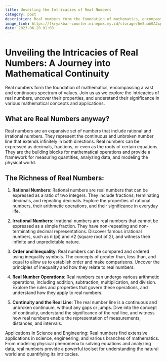 ```yaml
---
title: Unveiling the Intricacies of Real Numbers
category: post
description: Real numbers form the foundation of mathematics, encompassing a vast and continuous spectrum of values. Join us as we explore the intricacies of real numbers, uncover their properties, and understand their significance in various mathematical concepts and applications.
image_link: https://fkryakbar-counter.ninepmx.my.id/storage/6eSuaA0A2xgzMBaVpk8Bu1rhcMzDMWZHRf1dGgAE.png
date: 2023-06-20 01:00
---
```


# Unveiling the Intricacies of Real Numbers: A Journey into Mathematical Continuity

Real numbers form the foundation of mathematics, encompassing a vast and continuous spectrum of values. Join us as we explore the intricacies of real numbers, uncover their properties, and understand their significance in various mathematical concepts and applications.

## What are Real Numbers anyway?

Real numbers are an expansive set of numbers that include rational and irrational numbers. They represent the continuous and unbroken number line that extends infinitely in both directions. Real numbers can be expressed as decimals, fractions, or even as the roots of certain equations. They are the building blocks for mathematical operations and provide a framework for measuring quantities, analyzing data, and modeling the physical world.

## The Richness of Real Numbers:

1. **Rational Numbers**: Rational numbers are real numbers that can be expressed as a ratio of two integers. They include fractions, terminating decimals, and repeating decimals. Explore the properties of rational numbers, their arithmetic operations, and their significance in everyday life.

2. **Irrational Numbers**: Irrational numbers are real numbers that cannot be expressed as a simple fraction. They have non-repeating and non-terminating decimal representations. Discover famous irrational numbers, such as π (pi) and √2 (square root of 2), and witness their infinite and unpredictable nature.

3. **Order and Inequality**: Real numbers can be compared and ordered using inequality symbols. The concepts of greater than, less than, and equal to allow us to establish order and make comparisons. Uncover the principles of inequality and how they relate to real numbers.

4. **Real Number Operations**: Real numbers can undergo various arithmetic operations, including addition, subtraction, multiplication, and division. Explore the rules and properties that govern these operations, and understand how they apply to real numbers.

5. **Continuity and the Real Line**: The real number line is a continuous and unbroken continuum, without any gaps or jumps. Dive into the concept of continuity, understand the significance of the real line, and witness how real numbers enable the representation of measurements, distances, and intervals.

Applications in Science and Engineering: Real numbers find extensive applications in science, engineering, and various branches of mathematics. From modeling physical phenomena to solving equations and analyzing data, real numbers provide a powerful toolset for understanding the natural world and quantifying its intricacies.
